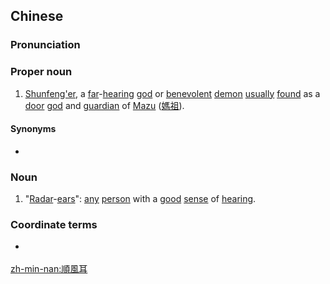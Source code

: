 ==Chinese==
{{zh-forms|s=顺风耳|[[follow]](ing)<br>[[along]]<br>[[favorable]]|[[wind]](s)|[[ear]](s)}}
{{wikipedia|Shunfeng'er}}
===Pronunciation===
{{zh-pron
|m=Shùnfēng'ěr
|c=seon6 fung1 ji5
|cat=pn,n
}}

===Proper noun===
{{zh-proper noun}}

# {{lb|zh|religion|mythology}} [[Shunfeng'er]], a [[far]]-[[hear]]ing [[god]] or [[benevolent]] [[demon]] [[usually]] [[found]] as a [[door]] [[god]] and [[guardian]] of [[Mazu]] ([[媽祖]]).

====Synonyms====
* {{zh-l|萬里耳}}

===Noun===
# {{lb|zh|figuratively}} "[[radar|Radar]]-[[ear]]s": [[any]] [[person]] with a [[good]] [[sense]] of [[hearing]].

===Coordinate terms===
* {{sense|all}} {{zh-l|千里眼}}

[[zh-min-nan:順風耳]]